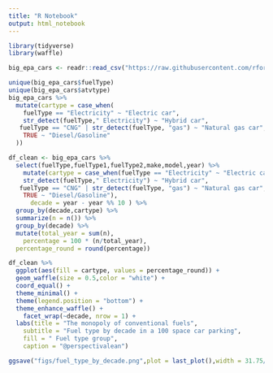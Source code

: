 ```yaml
---
title: "R Notebook"
output: html_notebook
---
```


```r
library(tidyverse)
library(waffle)
```
 

```r
big_epa_cars <- readr::read_csv("https://raw.githubusercontent.com/rfordatascience/tidytuesday/master/data/2019/2019-10-15/big_epa_cars.csv")
```

```r
unique(big_epa_cars$fuelType)
unique(big_epa_cars$atvtype)
big_epa_cars %>% 
  mutate(cartype = case_when(
    fuelType == "Electricity" ~ "Electric car",
    str_detect(fuelType," Electricity") ~ "Hybrid car",
   fuelType == "CNG" | str_detect(fuelType, "gas") ~ "Natural gas car",
    TRUE ~ "Diesel/Gasoline"
  ))
```



```r
df_clean <- big_epa_cars %>% 
  select(fuelType,fuelType1,fuelType2,make,model,year) %>% 
    mutate(cartype = case_when(fuelType == "Electricity" ~ "Electric car",
    str_detect(fuelType," Electricity") ~ "Hybrid car",
   fuelType == "CNG" | str_detect(fuelType, "gas") ~ "Natural gas car",
    TRUE ~ "Diesel/Gasoline"),
      decade = year - year %% 10 ) %>% 
  group_by(decade,cartype) %>% 
  summarize(n = n()) %>% 
  group_by(decade) %>% 
  mutate(total_year = sum(n),
    percentage = 100 * (n/total_year),
  percentage_round = round(percentage))
```

```r

df_clean %>% 
  ggplot(aes(fill = cartype, values = percentage_round)) +
  geom_waffle(size = 0.5,color = "white") +
  coord_equal() +
  theme_minimal() +
  theme(legend.position = "bottom") +
  theme_enhance_waffle() +
    facet_wrap(~decade, nrow = 1) +
  labs(title = "The monopoly of conventional fuels",
    subtitle = "Fuel type by decade in a 100 space car parking",
    fill = " Fuel type group",
    caption = "@perspectivalean")

ggsave("figs/fuel_type_by_decade.png",plot = last_plot(),width = 31.75/1.5,height = 17.85/1.5,units = c("cm"),dpi = 900)
```

